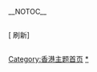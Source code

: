 <!-- 這個主題使用這個語法建立： subst:box portal skeleton| topic=香港巴士路線|  -->
__NOTOC__
<div align="center">
{{browsebar}}
</div>

{{Portal:香港巴士總站/box-header|香港巴士總站|Portal:香港巴士總站/簡介|}}
{{Portal:香港巴士總站/簡介}}
{{Portal:香港巴士總站/box-footer|}}

<div style="float:left; width:60%;"> <!-- This width add to the the margin below to equal 100%-->

{{Portal:香港巴士總站/box-header|特色條目|Portal:香港巴士總站/特色條目|}}
{{Portal:香港巴士總站/特色條目}}
{{Portal:香港巴士總站/box-footer|}}

{{Portal:香港巴士總站/box-header|特色圖片|Portal:香港巴士總站/特色圖片|}}
{{Portal:香港巴士總站/特色圖片}}
{{Portal:香港巴士總站/box-footer|}}


[{{fullurl:Portal:香港巴士總站|action=purge}} 刷新]

</div>

<div style="float:right; width:39%"> <!-- This margin should be right of the above -->

{{Portal:香港巴士總站/box-header|歡迎參與|Portal:香港巴士總站/推介條目|}}
{{Portal:香港巴士總站/歡迎參與}}
{{Portal:香港巴士總站/box-footer|}}

{{Portal:香港巴士總站/box-header|分类|Portal:香港巴士總站/分類|}}
{{Portal:香港巴士總站/分類}}
{{Portal:香港巴士總站/box-footer|}}

</div>

<div style="float:right; width:100%">
{{Portal:香港巴士總站/box-header|维基主题|template:portals|}}
{{portals}}
{{Portal:香港巴士總站/box-footer|}}

[[Category:香港主题首页|Category:香港主题首页]]
[[Category:香港巴士總站|*]]